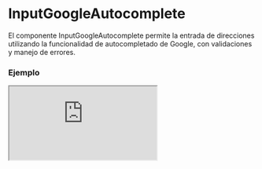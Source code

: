 
# InputGoogleAutocomplete

El componente InputGoogleAutocomplete permite la entrada de direcciones utilizando la funcionalidad de autocompletado de Google, con validaciones y manejo de errores.

### Ejemplo

<Iframe src="https://fenextjs-component-storybook.vercel.app/iframe.html?args=&id=input-google-autocomplete--index&viewMode=story" />

### Importacion

Para importar el componente InputGoogleAutocomplete, se puede hacer desde fenextjs

```tsx copy
import { InputGoogleAutocomplete } from "fenextjs";
```

### Parametros

| Parametro | Tipo | Requerido | Default | Descripcion |
| --------- | ---- | --------- | ------- | ----------- |
| defaultValueJsonString | string | no | undefined | Valor predeterminado en formato JSON string para la dirección. |
| valueJsonString | string | no | undefined | Valor actual en formato JSON string para la dirección. |
| onChangeJsonString | (value: string) =\> void | no | undefined | Función que se ejecuta cuando el valor en formato JSON string cambia. |
| defaultValue | AddressGoogle \| undefined | no | undefined | El valor predeterminado del input. |
| value | AddressGoogle \| undefined | no | undefined | El valor actual del input. |
| onChange | (value: AddressGoogle \| undefined) =\> void | no | undefined | Función que se ejecuta cuando cambia el valor de la dirección. |
| parseJson_to_String | (value: AddressGoogle \| undefined) =\> string | no | parseAddress_to_String | Función que convierte el objeto de dirección a string. |
| parseString_to_Json | (value: string) =\> AddressGoogle \| undefined | no | parseString_to_Address | Función que convierte un string a un objeto de dirección. |
| className | string | no | '' | Clase CSS para personalizar el contenedor del input. |
| validator | FenextjsValidatorClass\<AddressGoogle\> | no | undefined | Instancia de FenextjsValidator para validaciones personalizadas del input. |

### Storybook

Para ver el storybook del componente lo puede hacer con este [link](https://fenextjs-component-storybook.vercel.app/?path=/story/input-google-autocomplete--index)

### Usos

- InputGoogleAutocomplete básico

```tsx copy
<InputGoogleAutocomplete />
```

- InputGoogleAutocomplete con validación

```tsx copy
<InputGoogleAutocomplete validator={customValidator} />
```

- InputGoogleAutocomplete con valor predeterminado

```tsx copy
<InputGoogleAutocomplete defaultValueJsonString='{"formatted_address": "1600 Amphitheatre Parkway, Mountain View, CA"}' />
```

- InputGoogleAutocomplete con función personalizada

```tsx copy
<InputGoogleAutocomplete onChangeJsonString={(value) => console.log(value)} />
```

